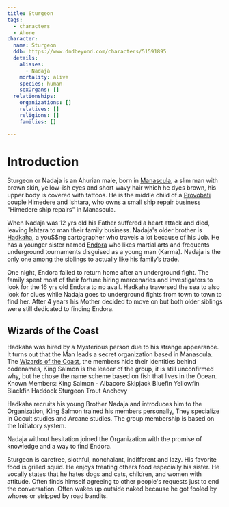 ```yaml
---
title: Sturgeon
tags:
  - characters
  - Ahore
character:
  name: Sturgeon
  ddb: https://www.dndbeyond.com/characters/51591895
  details:
    aliases:
      - Nadaja
    mortality: alive
    species: human
    sexOrgans: []
  relationships:
    organizations: []
    relatives: []
    religions: []
    families: []

---
```


# Introduction

Sturgeon or Nadaja is an Ahurian male, born in
[Manascula](/world/locations/manascula/), a slim man with brown skin, yellow-ish
eyes and short wavy hair which he dyes brown, his upper body is covered with
tattoos. He is the middle child of a [Provobati](/world/religions/ahore#provobati)
couple Himedere and Ishtara, who owns a small ship repair business "Himedere
ship repairs" in Manascula.

When Nadaja was 12 yrs old his Father suffered a heart attack and died, leaving
Ishtara to man their family business. Nadaja's older brother is
[Hadkaha](/world/characters/hadkaha/), a you$$ng cartographer who travels a lot because of
his Job. He has a younger sister named [Endora](/world/characters/endora/) who likes martial
arts and frequents underground tournaments disguised as a young man (Karma).
Nadaja is the only one among the siblings to actually like his family’s trade.

One night, Endora failed to return home after an underground fight. The family
spent most of their fortune hiring mercenaries and investigators to look for the
16 yrs old Endora to no avail. Hadkaha traversed the sea to also look for clues
while Nadaja goes to underground fights from town to town to find her. After 4
years his Mother decided to move on but both older siblings were still dedicated
to finding Endora.

## Wizards of the Coast

Hadkaha was hired by a Mysterious person due to his strange appearance. It turns
out that the Man leads a secret organization based in Manascula. The
[Wizards of the Coast](/world/organizations/wizards-of-the-coast/), the members
hide their identities behind codenames, King Salmon is the leader of the group,
it is still unconfirmed why, but he chose the name scheme based on fish that
lives in the Ocean. Known Members: King Salmon - Albacore Skipjack Bluefin
Yellowfin Blackfin Haddock Sturgeon Trout Anchovy

Hadkaha recruits his young Brother Nadaja and introduces him to the
Organization, King Salmon trained his members personally, They specialize in
Occult studies and Arcane studies. The group membership is based on the
Initiatory system.

Nadaja without hesitation joined the Organization with the promise of knowledge
and a way to find Endora.

Sturgeon is carefree, slothful, nonchalant, indifferent and lazy. His favorite
food is grilled squid. He enjoys treating others food especially his sister. He
vocally states that he hates dogs and cats, children, and women with attitude.
Often finds himself agreeing to other people's requests just to end the
conversation. Often wakes up outside naked because he got fooled by whores or
stripped by road bandits.
